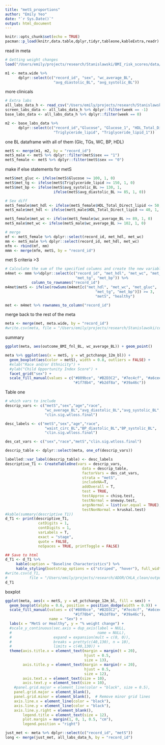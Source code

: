 ```yaml
---
title: "metS_proportions"
author: "Emily Yeo"
date: "`r Sys.Date()`"
output: html_document
---
```


```r
knitr::opts_chunk$set(echo = TRUE)
pacman::p_load(knitr,data.table,dplyr,tidyr,tableone,kableExtra,readr)
```

read in meta 

```r
# Getting weight changes 
load("/Users/emily/projects/research/Stanislawski/BMI_risk_scores/data/correct_meta_files/meta_wide.RData")

m1 <- meta.wide %>% 
      dplyr::select(c("record_id", "sex", "wc_average_BL", 
                      "avg_diastolic_BL", "avg_systolic_BL"))
```

more clinicals

```r
# Extra labs
all_labs_data_h <- read_csv("/Users/emily/projects/research/Stanislawski/python/scripts/data/all_labs_data_h.csv")
screen_labs_data <- all_labs_data_h %>% dplyr::filter(week == -1)
base_labs_data <- all_labs_data_h %>% dplyr::filter(week == 0)

m2 <- base_labs_data %>% 
      dplyr::select(c("record_id","Glucose", "Glucose_1", "HDL_Total_Direct_lipid",
                      "Triglyceride_lipid", "Triglyceride_lipid_1"))
```

one BL dataframe with all of them (Glc, TGs, WC, BP, HDL)

```r
metS <- merge(m1, m2, by = "record_id")
metS_male <- metS %>% dplyr::filter(metS$sex == "1")
metS_female <- metS %>% dplyr::filter(metS$sex == "0")
```

make if else statements for metS

```r
metS$met_gluc <- ifelse(metS$Glucose >= 100, 1, 0)
metS$met_tg <- ifelse(metS$Triglyceride_lipid >= 150, 1, 0)
metS$met_bp <- ifelse(metS$avg_systolic_BL >= 130, 1,
                      ifelse(metS$avg_diastolic_BL >= 85, 1, 0))

# Sex diff
metS_female$met_hdl <- ifelse(metS_female$HDL_Total_Direct_lipid <= 50, 1, 0)
metS_male$met_hdl <- ifelse(metS_male$HDL_Total_Direct_lipid <= 40, 1, 0)

metS_female$met_wc <- ifelse(metS_female$wc_average_BL >= 89, 1, 0)
metS_male$met_wc <- ifelse(metS_male$wc_average_BL >= 102, 1, 0)

# merge
mf <- metS_female %>% dplyr::select(record_id, met_hdl, met_wc)
mm <- metS_male %>% dplyr::select(record_id, met_hdl, met_wc)
mfm <- rbind(mf, mm)
mmm <- merge(mfm, metS, by = "record_id")
```

met S criteria >3 

```r
# Calculate the sum of the specified columns and create the new variable
m4met <- mmm %>%dplyr::select(c("record_id", "met_hdl", "met_wc", "met_gluc", 
                                "met_tg", "met_bp")) %>% 
            column_to_rownames("record_id")
m4met$metS <- ifelse(rowSums(m4met[c("met_hdl", "met_wc", "met_gluc", 
                                         "met_tg", "met_bp")]) >= 3, 
                                         "metS", "healthy")

met <- m4met %>% rownames_to_column("record_id")
```

merge back to the rest of the meta 

```r
meta <- merge(met, meta.wide, by = "record_id")
#write.csv(meta, file = "/Users/emily/projects/research/Stanislawski/comps/mutli-omic-predictions/data/meta_metS.csv", row.names = FALSE)
```

summary 

```r
ggplot(meta, aes(outcome_BMI_fnl_BL, wc_average_BL)) + geom_point()
```

```r
meta %>% ggplot(aes(x = metS, y = wt_pctchange_12m_bl)) +
  geom_boxplot(aes(color = metS), width = 0.8, outliers = FALSE) + 
  #xlab("Race and/or Ethnicity") +
  #ylab("Child Opportunity Index Score") + 
  facet_grid("sex") +
  scale_fill_manual(values = c("#809bce", "#B2D3C2", "#7ec4cf", "#a6cee3", 
                               "#1f78b4", "#b2df8a", "#39a46c"))
```

Table one 

```r
# which vars to include 
descrip_vars <- c("metS","sex","age","race",
                  "wc_average_BL","avg_diastolic_BL","avg_systolic_BL",
                  "clin.sig.wtloss.final")

desc_labels <- c("metS","sex","age","race",
                  "waist_circ_BL","BP_diastolic_BL","BP_systolic_BL",
                  "clin.sig.wtloss.final")

des_cat_vars <- c("sex","race","metS","clin.sig.wtloss.final")

descrip_table <- dplyr::select(meta, one_of(descrip_vars))

labelled::var_label(descrip_table) <- desc_labels
descriptive_T1 <- CreateTableOne(vars = descrip_vars, 
                                   data = descrip_table, 
                                   factorVars = des_cat_vars, 
                                   strata = "metS",
                                   includeNA=T,
                                   addOverall = T,
                                   test = TRUE,
                                   testApprox = chisq.test,
                                   testNormal = oneway.test,
                                   argsNormal = list(var.equal = TRUE),
                                   testNonNormal = kruskal.test)
#kable(summary(descriptive_T1))
d_T1 <- print(descriptive_T1,
               catDigits = 1, 
               contDigits = 1, 
               varLabels = T,
               exact = "stage", 
               quote = FALSE, 
               noSpaces = TRUE, printToggle = FALSE)

## Save to html
d_T1 <- d_T1 %>% 
     kable(caption = "Baseline Characteristics") %>%
     kable_styling(bootstrap_options = c("striped", "hover"), full_width = FALSE)
#write.csv(d_T1, 
#          file = "/Users/emily/projects/research/ADOR/CHLA_clean/outputs/tables/Table1_April12.html")
d_T1
```

boxplot

```r
ggplot(meta, aes(x = metS, y = wt_pctchange_12m_bl, fill = sex)) +
  geom_boxplot(alpha = 0.6, position = position_dodge(width = 0.9)) +
  scale_fill_manual(values = c("#809bce", "#B2D3C2", "#7ec4cf", "#a6cee3", 
                               "#1f78b4", "#b2df8a", "#39a46c"), 
                    name = "Sex") +
  labs(x = "MetS or Healthy", y = "% weight change") +
  #scale_y_continuous(sec.axis = dup_axis(label = NULL,
  #                                       name = NULL),
  #                   expand = expansion(mult = c(0, 0)),
  #                   breaks = pretty(c(40,130), n = 10),
  #                   limits = c(40,130)) +
  theme(axis.title.x = element_text(margin = margin(t = 20), 
                                    hjust = 0.5,
                                    size = 13),  
        axis.title.y = element_text(margin = margin(r = 20), 
                                    hjust = 0.5,
                                    size = 12),
        axis.text.x = element_text(size = 10),  
        axis.text.y = element_text(size = 10),
    #panel.grid.major = element_line(color = "black", size = 0.5),  
    panel.grid.major = element_blank(),
    panel.grid.minor = element_blank(),  # Remove minor grid lines
    axis.line.x = element_line(color = "black"), 
    axis.line.y = element_line(color = "black"), 
    axis.line.y.right = element_blank(),
        legend.title = element_text(size = 12),
        plot.margin = margin(1, 0, 1, 0.5, "cm"),
        legend.position = "right")
```
```r
just_met <- meta %>% dplyr::select(c("record_id", "metS"))
long <- merge(just_met, all_labs_data_h, by = "record_id")


```


